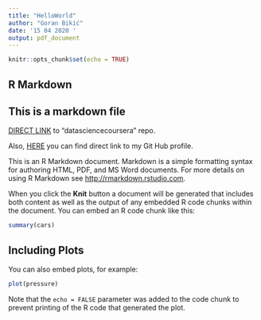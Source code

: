 ```yaml
---
title: "HelloWorld"
author: "Goran Bikić"
date: '15 04 2020 '
output: pdf_document
---
```


```r
knitr::opts_chunk$set(echo = TRUE)
```

## R Markdown

## This is a markdown file

[DIRECT LINK](https://github.com/goran-bikic/datasciencecoursera.git) to "datasciencecoursera" repo.

Also, [HERE](https://github.com/goran-bikic) you can find direct link to my Git Hub profile.

This is an R Markdown document. Markdown is a simple formatting syntax for authoring HTML, PDF, and MS Word documents. For more details on using R Markdown see <http://rmarkdown.rstudio.com>.

When you click the **Knit** button a document will be generated that includes both content as well as the output of any embedded R code chunks within the document. You can embed an R code chunk like this:

```r
summary(cars)
```

## Including Plots

You can also embed plots, for example:

```r
plot(pressure)
```

Note that the `echo = FALSE` parameter was added to the code chunk to prevent printing of the R code that generated the plot.
